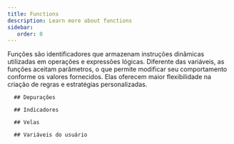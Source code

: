 ```yaml
---
title: Functions
description: Learn more about functions
sidebar:
   order: 0
---
```



Funções são identificadores que armazenam instruções dinâmicas utilizadas em
operações e expressões lógicas. Diferente das variáveis, as funções aceitam
parâmetros, o que permite modificar seu comportamento conforme os valores
fornecidos. Elas oferecem maior flexibilidade na criação de regras e
estratégias personalizadas.

<HeaderContent desc="Essas funções permitem executar comandos de depuração.">
   <Fragment slot="header">

      ## Depurações

   </Fragment>

<FunctTableModal category={ENUM_FUNCTION_CATEGORY_TYPE.DEBUGS} />
</HeaderContent>

<HeaderContent desc="Essas funções permitem acessar os valores dos buffers de um indicador, como preços, sinais, cores.">
   <Fragment slot="header">

      ## Indicadores

   </Fragment>

<FunctTableModal category={ENUM_FUNCTION_CATEGORY_TYPE.INDICATORS} />
</HeaderContent>

<HeaderContent desc="Essas funções permitem acessar os valores das velas, como preços de abertura, fechamento etc.">
   <Fragment slot="header">

      ## Velas

   </Fragment>

<FunctTableModal category={ENUM_FUNCTION_CATEGORY_TYPE.CANDLES} />
</HeaderContent>

<HeaderContent desc="Essas variáveis permitem que o usuário crie suas próprias variáveis personalizadas.">
   <Fragment slot="header">

      ## Variáveis do usuário

   </Fragment>

<FunctTableModal category={ENUM_FUNCTION_CATEGORY_TYPE.USER_VARIABLES} />

</HeaderContent>

